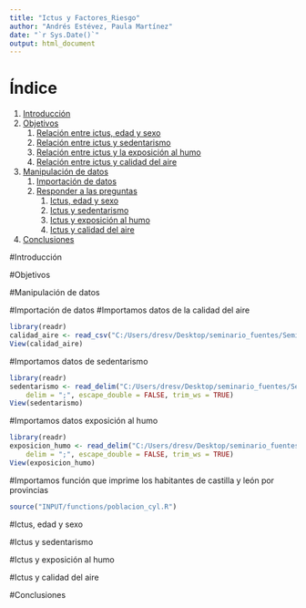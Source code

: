 ```yaml
---
title: "Ictus y Factores_Riesgo"
author: "Andrés Estévez, Paula Martínez"
date: "`r Sys.Date()`"
output: html_document
---
```


# Índice
1. [Introducción](#introducción)
2. [Objetivos](#objetivos)  
   1. [Relación entre ictus, edad y sexo](#relación-entre-ictus-edad-y-sexo)  
   2. [Relación entre ictus y sedentarismo](#relación-entre-ictus-y-sedentarismo)  
   3. [Relación entre ictus y la exposición al humo](#relación-entre-ictus-y-la-exposición-al-humo)  
   4. [Relación entre ictus y calidad del aire](#relación-entre-ictus-y-calidad-del-aire)  
3. [Manipulación de datos](#manipulación-de-datos)  
   1. [Importación de datos](#importación-de-datos)  
   2. [Responder a las preguntas](#responder-a-las-preguntas)  
      1. [Ictus, edad y sexo](#ictus-edad-y-sexo)  
      2. [Ictus y sedentarismo](#ictus-y-sedentarismo)  
      3. [Ictus y exposición al humo](#ictus-y-exposición-al-humo)  
      4. [Ictus y calidad del aire](#ictus-y-calidad-del-aire)  
4. [Conclusiones](#conclusiones)


#Introducción

#Objetivos

#Manipulación de datos

#Importación de datos
#Importamos datos de la calidad del aire
```r
library(readr)
calidad_aire <- read_csv("C:/Users/dresv/Desktop/seminario_fuentes/Seminario_Fuentes_Datos/data/calidad_aire.csv")
View(calidad_aire)
```

#Importamos datos de sedentarismo
```r
library(readr)
sedentarismo <- read_delim("C:/Users/dresv/Desktop/seminario_fuentes/Seminario_Fuentes_Datos/data/sedentarismo.csv", 
    delim = ";", escape_double = FALSE, trim_ws = TRUE)
View(sedentarismo)
```


#Importamos datos exposición al humo
```r
library(readr)
exposicion_humo <- read_delim("C:/Users/dresv/Desktop/seminario_fuentes/Seminario_Fuentes_Datos/data/exposicion_humo.csv", 
    delim = ";", escape_double = FALSE, trim_ws = TRUE)
View(exposicion_humo)
```



#Importamos función que imprime los habitantes de castilla y león por provincias
```r
source("INPUT/functions/poblacion_cyl.R")

```







#Ictus, edad y sexo

#Ictus y sedentarismo

#Ictus y exposición al humo

#Ictus y calidad del aire

#Conclusiones


